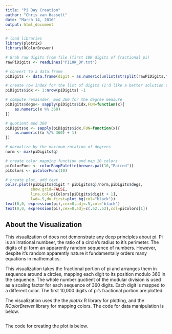 ```yaml
---
title: "Pi Day Creation"
author: "Chris van Hasselt"
date: "March 14, 2016"
output: html_document
---
```


```r

# load libraries
library(plotrix)
library(RColorBrewer)
```

```r
# Grab raw digits from file (first 10K digits of fractional pi)
rawPiDigits <- readLines("PI10K_DP.txt")

# convert to a data.frame
piDigits <- data.frame(digit = as.numeric(unlist(strsplit(rawPiDigits,""))))

# create row index for the list of digits (I'd like a better solution to this)
piDigits$idx <- 1:nrow(piDigits) -1

# compute remainder, mod 360 for the degree measure
piDigits$degs<- sapply(piDigits$idx,FUN=function(x){
    as.numeric(x %% 360)
})

# quotient mod 360
piDigits$q <- sapply(piDigits$idx,FUN=function(x){
    as.numeric((x %/% 360) + 1) 
})

# normalize by the maximum rotation of degrees
norm <- max(piDigits$q)

# create color mapping function and map 10 colors
piColorFunc <- colorRampPalette(brewer.pal(10,"Paired"))
piColors <- piColorFunc(10)


```


```r
# create plot, add text
polar.plot((piDigits$digit * piDigits$q)/norm,piDigits$degs,
           show.grid=FALSE,
           line.col=piColors[piDigits$digit + 1],
           lwd=.5,do.first=plot_bg(col="black"))
text(0,0, expression(pi),cex=8,adj=.5,col='black')
text(0,0, expression(pi),cex=8,adj=c(.52,.52),col=piColors[1])
```

## About the Visualization

This visualization of \pi does not demonstrate any deep principles about pi.  Pi
is an irrational numbeer, the ratio of a circle's radius to it's perimeter. The 
digits of pi form an apparently random sequence of numbers. However, despite 
it's random apparently nature it fundamentally orders many equations in mathematics.

This visualization takes the fractional portion of pi and arranges them in sequence
around a circles, mapping each digit to its position modulo 360 in the sequence.
The whole number quotient of the modular division is used as a scaling factor 
for each sequence of 360 digits.  Each digit is mapped to a different color.  The
first 10,000 digits of pi's fractional portion are plotted.

The visualization uses the the _plotrix_ R library for plotting, and the 
_RColorBrewer_ library for mapping colors.  The code for data manipulation is below.

```r

```

The code for creating the plot is below.

```r

```




